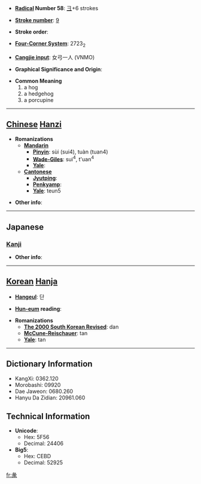 * '''[[Wiktionary:Chinese radical index| Radical]] Number 58''': [[Wiktionary:Chinese radical index 彐|彐]]+6 strokes

* '''[[Wiktionary:Chinese total strokes index|Stroke number]]''': [[Wiktionary:Chinese total strokes index 9|9]]

* '''Stroke order''': 

* '''[[Wiktionary:Chinese four corner index|Four-Corner System]]''': 2723<sub>2</sub>

* '''[[Wiktionary:Chinese Cangjie index|Cangjie input]]''': 女弓一人 (VNMO)

* '''Graphical Significance and Origin''': 

* '''Common Meaning'''
*#a hog
*# a hedgehog
*# a porcupine


----

== [[Chinese]] [[Hanzi]] ==

* '''Romanizations'''
** '''[[Mandarin]]'''
*** '''[[Pinyin]]''': sùi (sui4), tuàn (tuan4)
*** '''[[Wade-Giles]]''': sui<sup>4</sup>, t'uan<sup>4</sup>
*** '''[[Yale]]''': 
** '''[[Cantonese]]'''
*** '''[[Jyutping]]''':
*** '''[[Penkyamp]]''': 
*** '''[[Yale]]''': teun5

* '''Other info''': 

----

==Japanese==
===[[Kanji]]===
{{kanji|on readings=[[たん]] (tan), [[し]] (shi)|kun readings=[[とく]] (toku)}}

* '''Other info''':  

----

== [[Korean]] [[Hanja]] ==

* '''[[Hangeul]]''': 단

* '''[[Hun-eum]] reading''': 

* '''Romanizations'''
** '''[[The 2000 South Korean Revised Romanization|The 2000 South Korean Revised]]''': dan
** '''[[McCune-Reischauer]]''': tan
** '''[[Yale]]''': tan

----

== Dictionary Information ==

* KangXi: 0362.120
* Morobashi: 09920
* Dae Jaweon: 0680.260
* Hanyu Da Zidian: 20961.060

== Technical Information ==

* '''Unicode''':
** Hex: 5F56
** Decimal: 24406
* '''Big5''':
** Hex: CEBD
** Decimal: 52925

[[fr:彖]]